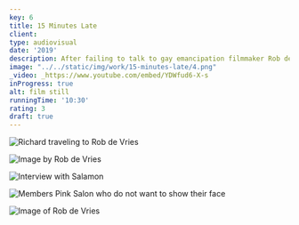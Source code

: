 ```yaml
---
key: 6
title: 15 Minutes Late
client:
type: audiovisual
date: '2019'
description: After failing to talk to gay emancipation filmmaker Rob de Vries due to him dying ten minutes earlier, Richard tries to get to know him via the people around him. Richard is a filmmaker who didn’t know for a while how to handle his creativity in combination with compliance with societal expectation and compares. He want to compare himself to Rob de Vries and why he did not care about this compliance.
image: "../../static/img/work/15-minutes-late/4.png"
_video: _https://www.youtube.com/embed/YDWfud6-X-s
inProgress: true
alt: film still
runningTime: '10:30'
rating: 3
draft: true
---
```


<Gallery width={50}>

![Richard traveling to Rob de Vries](../../static/img/work/15-minutes-late/1.png)

![Image by Rob de Vries](../../static/img/work/15-minutes-late/2.png)

![Interview with Salamon](../../static/img/work/15-minutes-late/3.png)

![Members Pink Salon who do not want to show their face](../../static/img/work/15-minutes-late/4.png)

![Image of Rob de Vries](../../static/img/work/15-minutes-late/5.png)

</Gallery>

